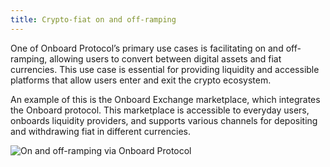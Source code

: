 ```yaml
---
title: Crypto-fiat on and off-ramping
---
```


One of Onboard Protocol’s primary use cases is facilitating on and off-ramping, allowing users to convert between digital assets and fiat currencies. This use case is essential for providing liquidity and accessible platforms that allow users enter and exit the crypto ecosystem.

An example of this is the Onboard Exchange marketplace, which integrates the Onboard protocol. This marketplace is accessible to everyday users, onboards liquidity providers, and supports various channels for depositing and withdrawing fiat in different currencies.

![On and off-ramping via Onboard Protocol](https://nestcoin.notion.site/image/https%3A%2F%2Fprod-files-secure.s3.us-west-2.amazonaws.com%2Fd71729bd-3936-4a73-97f2-462207142a3e%2Ff2b9f10e-6246-4b4e-8b3b-9781dc99d093%2FScreenshot_2024-05-03_at_7.53.38_AM.png?table=block&id=cfab806c-cbb9-4973-ab3d-ac7b69c9b929&spaceId=d71729bd-3936-4a73-97f2-462207142a3e&width=770&userId=&cache=v2)
